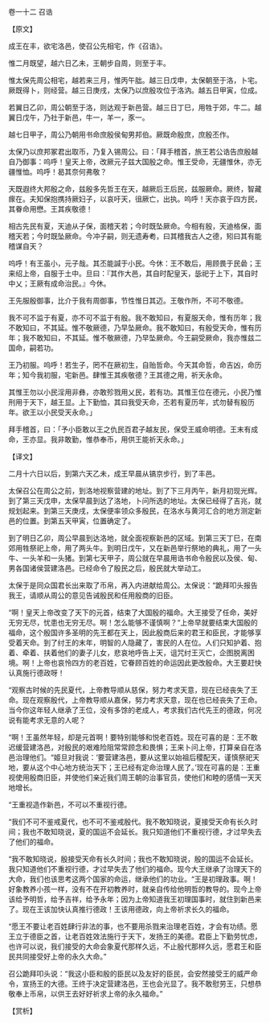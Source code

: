 

卷一十二 召诰

【原文】

成王在丰，欲宅洛邑，使召公先相宅，作《召诰》。

惟二月既望，越六日乙未，王朝步自周，则至于丰。

惟太保先周公相宅，越若来三月，惟丙午朏。越三日戊申，太保朝至于洛，卜宅。厥既得卜，则经营。越三日庚戌，太保乃以庶殷攻位于洛汭。越五日甲寅，位成。

若翼日乙卯，周公朝至于洛，则达观于新邑营。越三日丁巳，用牲于郊，牛二。越翼日戊午，乃社于新邑，牛一，羊一，豕一。

越七日甲子，周公乃朝用书命庶殷侯甸男邦伯。厥既命殷庶，庶殷丕作。

太保乃以庶邦冢君出取币，乃复入锡周公。曰：「拜手稽首，旅王若公诰告庶殷越自乃御事：呜呼！皇天上帝，改厥元子兹大国殷之命。惟王受命，无疆惟休，亦无疆惟恤。呜呼！曷其奈何弗敬？

天既遐终大邦殷之命，兹殷多先哲王在天，越厥后王后民，兹服厥命。厥终，智藏瘝在。夫知保抱携持厥妇子，以哀吁天，徂厥亡，出执。呜呼！天亦哀于四方民，其眷命用懋。王其疾敬德！

相古先民有夏，天迪从子保，面稽天若；今时既坠厥命。今相有殷，天迪格保，面稽天若；今时既坠厥命。今冲子嗣，则无遗寿耇，曰其稽我古人之德，矧曰其有能稽谋自天？

呜呼！有王虽小，元子哉。其丕能諴于小民。今休：王不敢后，用顾畏于民碞；王来绍上帝，自服于土中。旦曰：『其作大邑，其自时配皇天，毖祀于上下，其自时中乂；王厥有成命治民。』今休。

王先服殷御事，比介于我有周御事，节性惟日其迈。王敬作所，不可不敬德。

我不可不监于有夏，亦不可不监于有殷。我不敢知曰，有夏服天命，惟有历年；我不敢知曰，不其延。惟不敬厥德，乃早坠厥命。我不敢知曰，有殷受天命，惟有历年；我不敢知曰，不其延。惟不敬厥德，乃早坠厥命。今王嗣受厥命，我亦惟兹二国命，嗣若功。

王乃初服。呜呼！若生子，罔不在厥初生，自贻哲命。今天其命哲，命吉凶，命历年；知今我初服，宅新邑。肆惟王其疾敬德？王其德之用，祈天永命。

其惟王勿以小民淫用非彝，亦敢殄戮用乂民，若有功。其惟王位在德元，小民乃惟刑用于天下，越王显。上下勤恤，其曰我受天命，丕若有夏历年，式勿替有殷历年。欲王以小民受天永命。」

拜手稽首，曰：「予小臣敢以王之仇民百君子越友民，保受王威命明德。王末有成命，王亦显。我非敢勤，惟恭奉币，用供王能祈天永命。」

【译文】

二月十六日以后，到第六天乙未，成王早晨从镐京步行，到了丰邑。

太保召公在周公之前，到洛地视察营建的地址。到了下三月丙午，新月初现光辉。到了第三天戊申，太保早晨到达了洛地，卜问所选的地址。太保已经得了吉兆，就规划起来。到第三天庚戌，太保便率领众多殷民，在洛水与黄河汇合的地方测定新邑的位置。到第五天甲寅，位置确定了。

到了明日乙卯，周公早晨到达洛地，就全面视察新邑的区域。到第三天丁巳，在南郊用牲祭祀上帝，用了两头牛。到明日戊午，又在新邑举行祭地的典礼，用了一头牛、一头羊和一头猪。到第七天甲子，周公就在早晨用诰书命令殷民以及侯、甸、男各国诸侯营建洛邑。已经命令了殷民之后，殷民就大举动工。

太保于是同众国君长出来取了币帛，再入内进献给周公。太保说：“跪拜叩头报告我王，请顺从周公的意见告诫殷民和任用殷商的旧臣。

“啊！皇天上帝改变了天下的元首，结束了大国殷的福命。大王接受了任命，美好无穷无尽，忧患也无穷无尽。啊！怎么能够不谨慎啊？“上帝早就要结束大国殷的福命，这个殷国许多圣明的先王都在天上，因此殷商后来的君王和臣民，才能够享受着天命。到了纣王的末年，明智的人隐藏了，害民的人在位。人们只知护着、抱着、牵着、扶着他们的妻子儿女，悲哀地呼告上天，诅咒纣王灭亡，企图脱离困境。啊！上帝也哀怜四方的老百姓，它眷顾百姓的命运因此更改殷命。大王要赶快认真施行德政呀！

“观察古时候的先民夏代，上帝教导顺从慈保，努力考求天意，现在已经丧失了王命。现在观察殷代，上帝教导顺从嘉保，努力考求天意，现在也已经丧失了王命。当今你这年轻人继承了王位，没有多馀的老成人，考求我们古代先王的德政，何况说有能考求无意的人呢？

“啊！王虽然年轻，却是元首啊！要特别能够和悦老百姓。现在可喜的是：王不敢迟缓营建洛邑，对殷民的艰难险阻常常顾念和畏惧；王来卜问上帝，打算亲自在洛邑治理他们。“姬旦对我说：‘要营建洛邑，要从这里以始祖后稷配天，谨慎祭祀天地，要从这个中心地方统治天下；王已经有定命治理人民了。’现在可喜的是：王重视使用殷商旧臣，并使他们亲近我们周王朝的治事官员，使他们和睦的感情一天天地增长。

“王重视造作新邑，不可以不重视行德。

“我们不可不鉴戒夏代，也不可不鉴戒殷代。我不敢知晓说，夏接受天命有长久时间；我也不敢知晓说，夏的国运不会延长。我只知道他们不重视行德，才过早失去了他们的福命。

“我不敢知晓说，殷接受天命有长久时间；我也不敢知晓说，殷的国运不会延长。我只知道他们不重视行德，才过早失去了他们的福命。现今大王继承了治理天下的大命，我们也该思考这两个国家的命运，继承他们的功业。“王是初理政事。啊！好象教养小孩一样，没有不在开初教养时，就亲自传给他明哲的教导的。现今上帝该给予明哲，给予吉祥，给予永年；因为上帝知道我王初理国事时，就住到新邑来了。现在王该加快认真推行德政！王该用德政，向上帝祈求长久的福命。

“愿王不要让老百姓肆行非法的事，也不要用杀戮来治理老百姓，才会有功绩。愿王立于德臣之首，让老百姓效法施行于天下，发扬王的美德。君臣上下勤劳忧虑，也许可以说，我们接受的大命会象夏代那样久远，不止殷代那样久远，愿君王和臣民共同接受好上帝的永久大命。”

召公跪拜叩头说：“我这小臣和殷的臣民以及友好的臣民，会安然接受王的威严命令，宣扬王的大德。王终于决定营建洛邑，王也会光显了。我不敢慰劳王，只想恭敬奉上币帛，以供王去好好祈求上帝的永久福命。”

【赏析】

